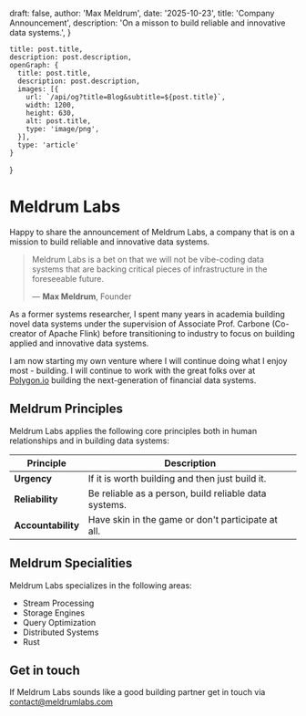 

  draft: false,
  author: 'Max Meldrum',
  date: '2025-10-23',
  title: 'Company Announcement',
  description: 'On a misson to build reliable and innovative data systems.',
}

    title: post.title,
    description: post.description,
    openGraph: {
      title: post.title,
      description: post.description,
      images: [{
        url: `/api/og?title=Blog&subtitle=${post.title}`,
        width: 1200,
        height: 630,
        alt: post.title,
        type: 'image/png',
      }],
      type: 'article'
    }
}


# Meldrum Labs

Happy to share the announcement of Meldrum Labs, a company that is on a
mission to build reliable and innovative data systems.

> Meldrum Labs is a bet on that we will not be vibe-coding data systems that are backing critical pieces of infrastructure in the foreseeable future.
>
> — **Max Meldrum**, Founder

As a former systems researcher, I spent many years in academia building novel data systems under the supervision of Associate Prof. Carbone (Co-creator of Apache Flink) before transitioning to industry to focus on building applied and innovative data systems.

I am now starting my own venture where I will continue doing what I enjoy most - building. I will continue to work with the great folks over at [Polygon.io](https://polygon.io)
building the next-generation of financial data systems.

## Meldrum Principles

Meldrum Labs applies the following core principles both in human relationships and in building data systems:

<table>
<thead>
  <tr>
    <th class="width-min">Principle</th>
    <th class="width-auto">Description</th>
  </tr>
</thead>
<tbody>
  <tr>
    <td><strong>Urgency</strong></td>
    <td>If it is worth building and then just build it.</td>
  </tr>
  <tr>
    <td><strong>Reliability</strong></td>
    <td>Be reliable as a person, build reliable data systems.</td>
  </tr>
  <tr>
    <td><strong>Accountability</strong></td>
    <td>Have skin in the game or don't participate at all.</td>
  </tr>
  </tbody>
</table>

## Meldrum Specialities

Meldrum Labs specializes in the following areas:

* Stream Processing
* Storage Engines
* Query Optimization
* Distributed Systems
* Rust

## Get in touch

If Meldrum Labs sounds like a good building partner get in touch via [contact@meldrumlabs.com](mailto:contact@meldrumlabs.com)
